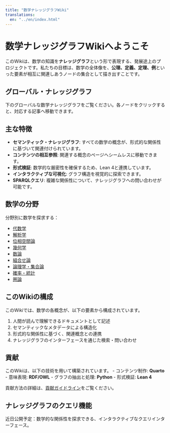 ```yaml
---
title: "数学ナレッジグラフWiki"
translations:
  en: "../en/index.html"
---
```


# 数学ナレッジグラフWikiへようこそ

このWikiは、数学の知識を**ナレッジグラフ**という形で表現する、発展途上のプロジェクトです。私たちの目標は、数学の全体像を、**公理、定義、定理、例**といった要素が相互に関連しあうノードの集合として描き出すことです。

## グローバル・ナレッジグラフ

下のグローバルな数学ナレッジグラフをご覧ください。各ノードをクリックすると、対応する記事へ移動できます。

::: {.graph-viz data-id="global-graph" data-width="100%" data-height="600"}
:::

## 主な特徴

- **セマンティック・ナレッジグラフ**: すべての数学の概念が、形式的な関係性に基づいて関連付けられています。
- **コンテンツの相互参照**: 関連する概念のページへシームレスに移動できます。
- **形式検証**: 数学的な厳密性を確保するため、Lean 4と連携しています。
- **インタラクティブな可視化**: グラフ構造を視覚的に探索できます。
- **SPARQLクエリ**: 複雑な関係性について、ナレッジグラフへの問い合わせが可能です。

## 数学の分野

分野別に数学を探求する：

- [代数学](content/ja/algebra/index.qmd)
- [解析学](content/ja/analysis/index.qmd)
- [位相空間論](content/ja/topology/index.qmd)
- [幾何学](content/ja/geometry/index.qmd)
- [数論](content/ja/number-theory/index.qmd)
- [組合せ論](content/ja/combinatorics/index.qmd)
- [論理学・集合論](content/ja/logic-set-theory/index.qmd)
- [確率・統計](content/ja/probability-statistics/index.qmd)
- [圏論](content/ja/category-theory/index.qmd)

## このWikiの構成

このWikiでは、数学の各概念が、以下の要素から構成されています。

1. 人間が読んで理解できるドキュメントとして記述
2. セマンティックなメタデータによる構造化
3. 形式的な関係性に基づく、関連概念との連携
4. ナレッジグラフのインターフェースを通じた検索・問い合わせ

## 貢献

このWikiは、以下の技術を用いて構築されています。
- コンテンツ制作: **Quarto**
- 意味表現: **RDF/OWL**
- グラフの抽出と処理: **Python**
- 形式検証: **Lean 4**

貢献方法の詳細は、[貢献ガイドライン](nav/ja/contributing.qmd)をご覧ください。

## ナレッジグラフのクエリ機能

近日公開予定：数学的な関係性を探求できる、インタラクティブなクエリインターフェース。
